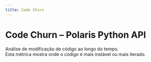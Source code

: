 ```yaml
---
title: Code Churn
---
```



# Code Churn – Polaris Python API

Análise de modificação de código ao longo do tempo.  
Esta métrica mostra onde o código é mais instável ou mais iterado.

<CodeChurnDashboard repo="polaris-python-api" />